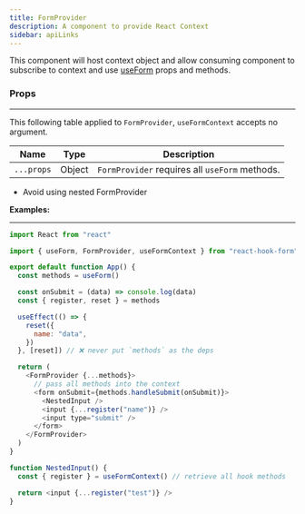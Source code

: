 ```yaml
---
title: FormProvider
description: A component to provide React Context
sidebar: apiLinks
---
```


This component will host context object and allow consuming component to subscribe to context and use [useForm](/docs/useform) props and methods.

### Props

---

This following table applied to `FormProvider`, `useFormContext` accepts no argument.

| Name       | Type                        | Description                                    |
| ---------- | --------------------------- | ---------------------------------------------- |
| `...props` | <TypeText>Object</TypeText> | `FormProvider` requires all `useForm` methods. |

<Admonition type="important" title="Rules">

- Avoid using nested FormProvider

</Admonition>

**Examples:**

---

```javascript copy sandbox="https://codesandbox.io/s/react-hook-form-v7-form-context-ytudi"
import React from "react"

import { useForm, FormProvider, useFormContext } from "react-hook-form"

export default function App() {
  const methods = useForm()

  const onSubmit = (data) => console.log(data)
  const { register, reset } = methods

  useEffect(() => {
    reset({
      name: "data",
    })
  }, [reset]) // ❌ never put `methods` as the deps

  return (
    <FormProvider {...methods}>
      // pass all methods into the context
      <form onSubmit={methods.handleSubmit(onSubmit)}>
        <NestedInput />
        <input {...register("name")} />
        <input type="submit" />
      </form>
    </FormProvider>
  )
}

function NestedInput() {
  const { register } = useFormContext() // retrieve all hook methods

  return <input {...register("test")} />
}
```

